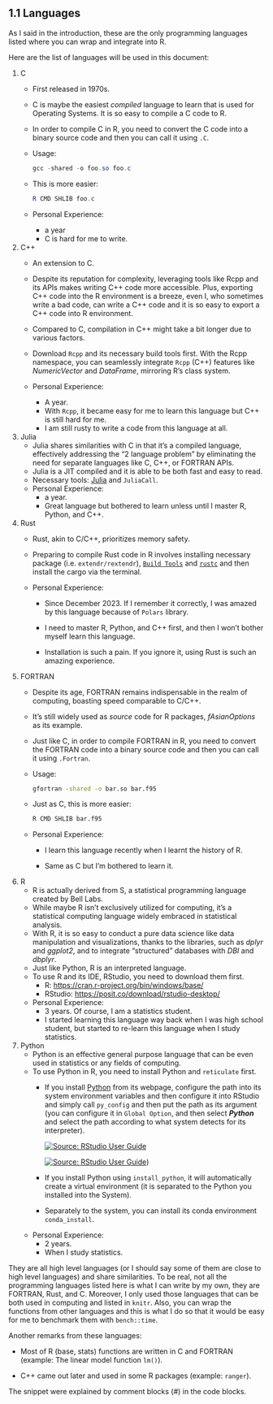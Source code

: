## 1.1 Languages

As I said in the introduction, these are the only programming languages listed where you can wrap and integrate into R.

Here are the list of languages will be used in this document:

1.  C
    -   First released in 1970s.

    -   C is maybe the easiest *compiled* language to learn that is used for Operating Systems. It is so easy to compile a C code to R.

    -   In order to compile C in R, you need to convert the C code into a binary source code and then you can call it using `.C`.

    -   Usage:

        ``` powershell
        gcc -shared -o foo.so foo.c
        ```

    -   This is more easier:

        ``` powershell
        R CMD SHLIB foo.c
        ```

    -   Personal Experience:

        -   a year
        -   C is hard for me to write.
2.  C++
    -   An extension to C.

    -   Despite its reputation for complexity, leveraging tools like Rcpp and its APIs makes writing C++ code more accessible. Plus, exporting C++ code into the R environment is a breeze, even I, who sometimes write a bad code, can write a C++ code and it is so easy to export a C++ code into R environment.

    -   Compared to C, compilation in C++ might take a bit longer due to various factors.

    -   Download `Rcpp` and its necessary build tools first. With the Rcpp namespace, you can seamlessly integrate `Rcpp` (C++) features like *NumericVector* and *DataFrame*, mirroring R's class system.

    -   Personal Experience:

        -   A year.
        -   With `Rcpp`, it became easy for me to learn this language but C++ is still hard for me.
        -   I am still rusty to write a code from this language at all.
3.  Julia
    -   Julia shares similarities with C in that it's a compiled language, effectively addressing the "2 language problem" by eliminating the need for separate languages like C, C++, or FORTRAN APIs.
    -   Julia is a JIT compiled and it is able to be both fast and easy to read.
    -   Necessary tools: [Julia](https://julialang.org/downloads/) and `JuliaCall`.
    -   Personal Experience:
        -   a year.
        -   Great language but bothered to learn unless until I master R, Python, and C++.
4.  Rust
    -   Rust, akin to C/C++, prioritizes memory safety.

    -   Preparing to compile Rust code in R involves installing necessary package (i.e. `extendr/rextendr`), [`Build Tools`](https://visualstudio.microsoft.com/visual-cpp-build-tools/) and [`rustc`](https://www.rust-lang.org/tools/install?platform_override=win) and then install the cargo via the terminal.

    -   Personal Experience:

        -   Since December 2023. If I remember it correctly, I was amazed by this language because of `Polars` library.

        -   I need to master R, Python, and C++ first, and then I won't bother myself learn this language.

        -   Installation is such a pain. If you ignore it, using Rust is such an amazing experience.
5.  FORTRAN
    -   Despite its age, FORTRAN remains indispensable in the realm of computing, boasting speed comparable to C/C++.

    -   It's still widely used as *source* code for R packages, *fAsianOptions* as its example.

    -   Just like C, in order to compile FORTRAN in R, you need to convert the FORTRAN code into a binary source code and then you can call it using `.Fortran`.

    -   Usage:

        ``` bash
        gfortran -shared -o bar.so bar.f95
        ```

    -   Just as C, this is more easier:

        ``` bash
        R CMD SHLIB bar.f95
        ```

    -   Personal Experience:

        -   I learn this language recently when I learnt the history of R.

        -   Same as C but I'm bothered to learn it.
6.  R
    -   R is actually derived from S, a statistical programming language created by Bell Labs.
    -   While maybe R isn't exclusively utilized for computing, it's a statistical computing language widely embraced in statistical analysis.
    -   With R, it is so easy to conduct a pure data science like data manipulation and visualizations, thanks to the libraries, such as *dplyr* and *ggplot2*, and to integrate "structured" databases with *DBI* and *dbplyr*.
    -   Just like Python, R is an interpreted language.
    -   To use R and its IDE, RStudio, you need to download them first.
        -   R: <https://cran.r-project.org/bin/windows/base/>
        -   RStudio: <https://posit.co/download/rstudio-desktop/>
    -   Personal Experience:
        -   3 years. Of course, I am a statistics student.
        -   I started learning this language way back when I was high school student, but started to re-learn this language when I study statistics.
7.  Python
    -   Python is an effective general purpose language that can be even used in statistics or any fields of computing.
    -   To use Python in R, you need to install Python and `reticulate` first.
        -   If you install [Python](https://www.python.org/downloads/) from its webpage, configure the path into its system environment variables and then configure it into RStudio and simply call `py_config` and then put the path as its argument (you can configure it in `Global Option`, and then select ***Python*** and select the path according to what system detects for its interpreter).

            [![Source: RStudio User Guide](python-config.jpg)](https://docs.posit.co/ide/user/ide/guide/environments/py/images/python-versions.png)

            [![Source: RStudio User Guide](python-interpreter.png)](https://docs.posit.co/ide/user/ide/guide/environments/py/images/python-interpreter.png))

        -   If you install Python using `install_python`, it will automatically create a virtual environment (it is separated to the Python you installed into the System).

        -   Separately to the system, you can install its conda environment `conda_install`.
    -   Personal Experience:
        -   2 years.
        -   When I study statistics.

They are all high level languages (or I should say some of them are close to high level languages) and share similarities. To be real, not all the programming languages listed here is what I can write by my own, they are FORTRAN, Rust, and C. Moreover, I only used those languages that can be both used in computing and listed in `knitr`. Also, you can wrap the functions from other languages and this is what I do so that it would be easy for me to benchmark them with `bench::time`.

Another remarks from these languages:

-   Most of R (base, stats) functions are written in C and FORTRAN (example: The linear model function `lm()`).

-   C++ came out later and used in some R packages (example: `ranger`).

The snippet were explained by comment blocks (#) in the code blocks.
